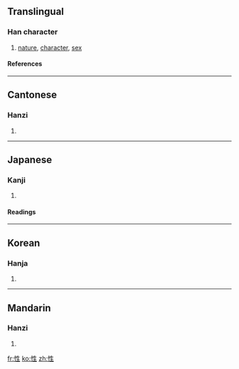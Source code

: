 ==Translingual==
===Han character===
{{Han char|rn=61|rad=心|as=05|sn=8|four=9501<sub>0</sub>|canj=心竹手一 (PHQM)}}
# [[nature]], [[character]], [[sex]]
====References====
{{Han ref|kx=0381.240|dkj=10478|dj=0710.090|hdz=42286.040|uh=6027|ud=24615|bh=A9CA|bd=43466}}
----
==Cantonese==
===Hanzi===
{{yue-hanzi|jyut=|y=sing3}}
# {{defn|Cantonese}}
----
==Japanese==
===Kanji===
{{ja-kanji|grade=|rs=心05}}
# {{defn|Japanese}} 
====Readings====
{{ja-readings|on=[[せい]] (sei), [[しょう]] (shō)|kun=[[さが]] (saga), [[たち]] (tachi)}}
----
==Korean==
===Hanja===
{{ko-hanja|hangeul=성|eumhun=|rv=seong|mr=sŏng|y=seng}}
# {{defn|Korean}}
----
==Mandarin==
===Hanzi===
{{cmn-hanzi|pin=[[xìng]] (xing4)|wg=hsing<sup>4</sup>}}
# {{defn|Mandarin}}

[[fr:性]]
[[ko:性]]
[[zh:性]]